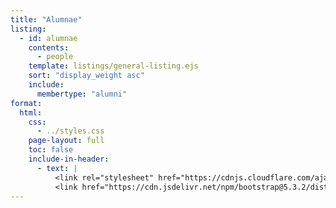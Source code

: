 ```yaml
---
title: "Alumnae"
listing:
  - id: alumnae
    contents: 
      - people
    template: listings/general-listing.ejs
    sort: "display_weight asc"
    include: 
      membertype: "alumni"
format: 
  html:
    css: 
      - ../styles.css
    page-layout: full
    toc: false
    include-in-header: 
      - text: |
          <link rel="stylesheet" href="https://cdnjs.cloudflare.com/ajax/libs/font-awesome/6.7.2/css/all.min.css">
          <link href="https://cdn.jsdelivr.net/npm/bootstrap@5.3.2/dist/css/bootstrap.min.css" rel="stylesheet">
---
```


::: {#alumnae}
:::